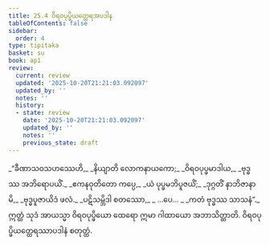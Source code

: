 ```yaml
---
title: 25.4 ဝိရဝပုပ္ဖိယတ္ထေရအပဒါန
tableOfContents: false
sidebar:
  order: 4
type: tipitaka
basket: su
book: ap1
review:
  current: review
  updated: '2025-10-20T21:21:03.092097'
  updated_by: ''
  notes: ''
  history:
  - state: review
    date: '2025-10-20T21:21:03.092097'
    updated_by: ''
    notes: ''
    previous_state: draft
---
```



<DynamicBreadcrumb />


<ReviewStatus review={frontmatter.review} showDetails={true} />

<HypothesisAnnotation frontmatter={frontmatter} />

<Division number="14" book="ap1" e="ch" v="20" p="251">

<Paragraph number="3053" type="verses" book="ap1">
_“ခီဏာသဝသဟဿေဟိ,_  
_နိယျာတိ လောကနာယကော;_  
_ဝိရဝပုပ္ဖမာဒါယ,_  
_ဗုဒ္ဓဿ အဘိရောပယိံ._  

</Paragraph>

</Division>
<Division number="15" book="ap1" e="ch" v="20" p="251">

<Paragraph number="3054" type="verses" book="ap1">
_ဧကနဝုတိတော ကပ္ပေ,_  
_ယံ ပုပ္ဖမဘိပူဇယိံ;_  
_ဒုဂ္ဂတိံ နာဘိဇာနာမိ,_  
_ဗုဒ္ဓပူဇာယိဒံ ဖလံ._  

</Paragraph>

</Division>
<Division number="16" book="ap1" e="ch" v="20" p="251">

<Paragraph number="3055" type="verses" book="ap1">
_ပဋိသမ္ဘိဒါ စတဿော,_  
_ …ပေ… _  
_ကတံ ဗုဒ္ဓဿ သာသနံ”._  

</Paragraph>

<Paragraph number="3056" book="ap1">
ဣတ္ထံ သုဒံ အာယသ္မာ ဝိရဝပုပ္ဖိယော ထေရော ဣမာ ဂါထာယော အဘာသိတ္ထာတိ.

</Paragraph>
</Division>

<Paragraph number="3057" type="center" book="ap1">
ဝိရဝပုပ္ဖိယတ္ထေရဿာပဒါနံ စတုတ္ထံ.
</Paragraph>